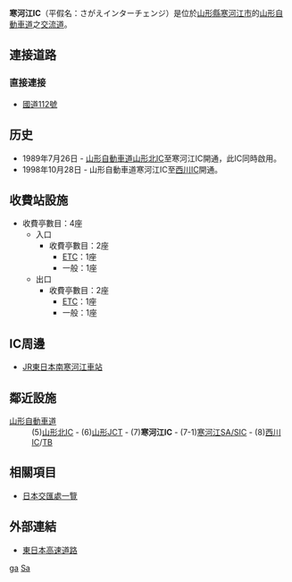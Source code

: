 {{日本公路設施
|設施名稱 = 寒河江IC
|色 = 
|圖像 = Sagae_IC_120630.jpg
|pxl = 
|圖像簡介 = 
|公路名稱1 = [[山形自動車道|山形自動車道]]
|IC編號1 = 7
|收費站編號1 = 07-985
|記號1 = [[File:Japanese_National_Route_Sign_0112.svg|20px]]寒河江 中山
|起點1 = [[村田系統交流道|村田JCT]]
|距離1 = 47.3
|上一設施1 = [[山形系統交流道|山形JCT]]
|上一設施距離1 = 6.2
|下一設施1 = [[寒河江服務區|寒河江SA/SIC]]
|下一設施距離1 = 3.1
|連接道路 = [[國道112號|國道112號]]
|啟用日期 = 1989年7月26日
|停用日期 = 
|流量 = 2,774台/日（2005年）
|智能IC = 
|上行營業時間 = 
|上行油站 = 
|上行油站營業時間 = 
|下行營業時間 = 
|下行油站 = 
|下行油站營業時間 = 
|郵政編碼 = 991-0042
|所在地 = [[山形縣|山形縣]][[寒河江市|寒河江市]]大字高屋
|坐標 = {{coord|38|21|30|N|140|17|32|E}}
|備註 = 
}}
'''寒河江IC'''（平假名：さがえインターチェンジ）是位於[[山形縣|山形縣]][[寒河江市|寒河江市]]的[[山形自動車道|山形自動車道]]之[[交流道|交流道]]。

== 連接道路 ==
=== 直接連接 ===
* [[國道112號|國道112號]]

== 历史 ==
* 1989年7月26日 - [[山形自動車道|山形自動車道]][[山形北IC|山形北IC]]至寒河江IC開通，此IC同時啟用。
* 1998年10月28日 - 山形自動車道寒河江IC至[[西川交流道|西川IC]]開通。

== 收費站設施 ==
*收費亭數目：4座
**入口
***收費亭數目：2座
****[[電子道路收費系統|ETC]]：1座
****一般：1座
**出口
***收費亭數目：2座
****[[電子道路收費系統|ETC]]：1座
****一般：1座

== IC周邊 ==
*[[東日本旅客鐵道|JR東日本]][[南寒河江車站|南寒河江車站]]

== 鄰近設施 ==
; [[山形自動車道|山形自動車道]]
: (5)[[山形北交流道|山形北IC]] - (6)[[山形系統交流道|山形JCT]] - (7)'''寒河江IC''' - (7-1)[[寒河江服務區|寒河江SA/SIC]] - (8)[[西川交流道|西川IC]]/[[西川TB|TB]]

== 相關項目 ==
* [[日本交匯處一覽|日本交匯處一覽]]

== 外部連結 ==
* [http://www.e-nexco.co.jp/ 東日本高速道路]{{Wayback|url=http://www.e-nexco.co.jp/ |date=20140203074239 }}

{{山形自動車道}}

[[Category:日本交流道_Sa|ga]]
[[Category:山形縣交流道|Sa]]